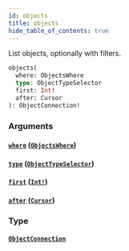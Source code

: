 ```yaml
---
id: objects
title: objects
hide_table_of_contents: true
---
```



List objects, optionally with filters.

```graphql
objects(
  where: ObjectsWhere
  type: ObjectTypeSelector
  first: Int!
  after: Cursor
): ObjectConnection!
```


### Arguments

#### [`where`](#) ([`ObjectsWhere`](/docs/directory-api-reference/schema/inputs/objects-where))




#### [`type`](#) ([`ObjectTypeSelector`](/docs/directory-api-reference/schema/inputs/object-type-selector))




#### [`first`](#) ([`Int!`](/docs/directory-api-reference/schema/scalars/int))




#### [`after`](#) ([`Cursor`](/docs/directory-api-reference/schema/scalars/cursor))




### Type

#### [`ObjectConnection`](/docs/directory-api-reference/schema/objects/object-connection)






